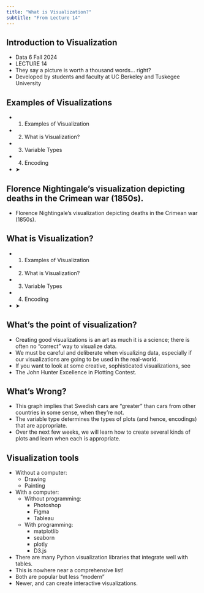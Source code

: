 ```yaml
---
title: "What is Visualization?"
subtitle: "From Lecture 14"
---
```


## Introduction to Visualization

- Data 6 Fall 2024
- LECTURE 14
- They say a picture is worth a thousand words… right?
- Developed by students and faculty at UC Berkeley and Tuskegee University

## Examples of Visualizations

- 1. Examples of Visualization
- 2. What is Visualization?
- 3. Variable Types
- 4. Encoding
- ➤

## Florence Nightingale’s visualization depicting deaths in the Crimean war (1850s).

- Florence Nightingale’s visualization depicting deaths in the Crimean war (1850s).

## What is Visualization?

- 1. Examples of Visualization
- 2. What is Visualization?
- 3. Variable Types
- 4. Encoding
- ➤

## What’s the point of visualization?

- Creating good visualizations is an art as much it is a science; there is often no “correct” way to visualize data.
- We must be careful and deliberate when visualizing data, especially if our visualizations are going to be used in the real-world.
- If you want to look at some creative, sophisticated visualizations, see
- The John Hunter Excellence in Plotting Contest.

## What’s Wrong?

- This graph implies that Swedish cars are “greater” than cars from other countries in some sense, when they’re not.
- The variable type determines the types of plots (and hence, encodings) that are appropriate.
- Over the next few weeks, we will learn how to create several kinds of plots and learn when each is appropriate.

## Visualization tools

- Without a computer:
  - Drawing
  - Painting
- With a computer:
  - Without programming:
    - Photoshop
    - Figma
    - Tableau
  - With programming:
    - matplotlib
    - seaborn
    - plotly
    - D3.js
- There are many Python visualization libraries that integrate well with tables.
- This is nowhere near a comprehensive list!
- Both are popular but less “modern”
- Newer, and can create interactive visualizations.


